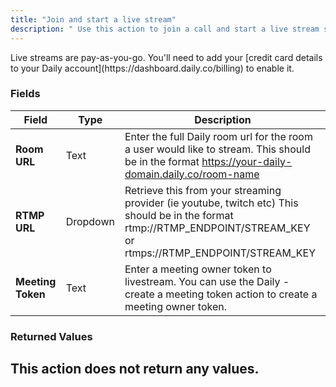 ```yaml
---
title: "Join and start a live stream"
description: " Use this action to join a call and start a live stream simultaneously in full-screen mode. A credit card is required to unlock this feature. You can add your credit card [here](https://dashboard.daily.co/billing)."
---
```



<Note>
  Live streams are pay-as-you-go. You'll need to add your [credit card details
  to your Daily account](https://dashboard.daily.co/billing) to enable it.
</Note>

### Fields

| **Field**         | **Type** | **Description**                                                                                                                                                      |
| ----------------- | -------- | -------------------------------------------------------------------------------------------------------------------------------------------------------------------- |
| **Room URL**      | Text     | Enter the full Daily room url for the room a user would like to stream. This should be in the format https://your-daily-domain.daily.co/room-name                    |
| **RTMP URL**      | Dropdown | Retrieve this from your streaming provider (ie youtube, twitch etc) This should be in the format rtmp://RTMP_ENDPOINT/STREAM_KEY or rtmps://RTMP_ENDPOINT/STREAM_KEY |
| **Meeting Token** | Text     | Enter a meeting owner token to livestream. You can use the Daily - create a meeting token action to create a meeting owner token.                                    |

### Returned Values

## This action does not return any values.

<dailyBubbleFooter />
